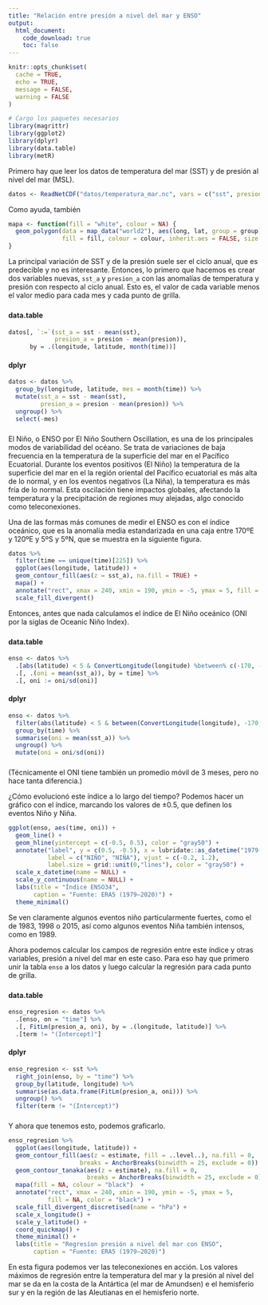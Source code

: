 ```yaml
---
title: "Relación entre presión a nivel del mar y ENSO"
output: 
  html_document:
    code_download: true
    toc: false
---
```


```r
knitr::opts_chunk$set(
  cache = TRUE,
  echo = TRUE,
  message = FALSE,
  warning = FALSE
)
```


```r
# Cargo los paquetes necesarios
library(magrittr)
library(ggplot2)
library(dplyr)
library(data.table)
library(metR)
```

Primero hay que leer los datos de temperatura del mar (SST) y de presión al nivel del mar (MSL). 

```r
datos <- ReadNetCDF("datos/temperatura_mar.nc", vars = c("sst", presion = "msl"))
```

Como ayuda, también 

```r
mapa <- function(fill = "white", colour = NA) {
  geom_polygon(data = map_data("world2"), aes(long, lat, group = group), 
               fill = fill, colour = colour, inherit.aes = FALSE, size = 0.2)
}
```

La principal variación de SST y de la presión suele ser el ciclo anual, que es predecible y no es interesante.
Entonces, lo primero que hacemos es crear dos variables nuevas, `sst_a` y `presion_a` con las anomalías de temperatura y presión con respecto al ciclo anual. 
Esto es, el valor de cada variable menos el valor medio para cada mes y cada punto de grilla. 

### {.tabset .unlisted .unnumbered}

#### data.table

```r
datos[, `:=`(sst_a = sst - mean(sst), 
             presion_a = presion - mean(presion)),
      by = .(longitude, latitude, month(time))]
```

#### dplyr

```r
datos <- datos %>% 
  group_by(longitude, latitude, mes = month(time)) %>% 
  mutate(sst_a = sst - mean(sst), 
         presion_a = presion - mean(presion)) %>% 
  ungroup() %>% 
  select(-mes)
```

### {.unlisted .unnumbered}

El Niño, o ENSO por El Niño Southern Oscillation, es una de los principales modos de variabilidad del océano. 
Se trata de variaciones de baja frecuencia en la temperatura de la superficie del mar en el Pacífico Ecuatorial. 
Durante los eventos positivos (El Niño) la temperatura de la superficie del mar en el la región oriental del Pacífico ecuatorial es más alta de lo normal, y en los eventos negativos (La Niña), la temperatura es más fría de lo normal. 
Esta oscilación tiene impactos globales, afectando la temperatura y la precipitación de regiones muy alejadas, algo conocido como teleconexiones. 

Una de las formas más comunes de medir el ENSO es con el índice oceánico, que es la anomalía media estandarizada en una caja entre 170ºE y 120ºE y 5ºS y 5ºN, que se muestra en la siguiente figura. 

```r
datos %>% 
  filter(time == unique(time)[225]) %>% 
  ggplot(aes(longitude, latitude)) +
  geom_contour_fill(aes(z = sst_a), na.fill = TRUE) +
  mapa() +
  annotate("rect", xmax = 240, xmin = 190, ymin = -5, ymax = 5, fill = NA, color = "black") +
  scale_fill_divergent()
```


Entonces, antes que nada calculamos el índice de El Niño oceánico (ONI por la siglas de Oceanic Niño Index). 

### {.tabset .unlisted .unnumbered}

#### data.table

```r
enso <- datos %>% 
  .[abs(latitude) < 5 & ConvertLongitude(longitude) %between% c(-170, -120)] %>% 
  .[, .(oni = mean(sst_a)), by = time] %>% 
  .[, oni := oni/sd(oni)]
```

#### dplyr

```r
enso <- datos %>% 
  filter(abs(latitude) < 5 & between(ConvertLongitude(longitude), -170, -120)) %>% 
  group_by(time) %>% 
  summarise(oni = mean(sst_a)) %>% 
  ungroup() %>% 
  mutate(oni = oni/sd(oni))
```

### {.tabset .unlisted .unnumbered}

(Técnicamente el ONI tiene también un promedio móvil de 3 meses, pero no hace tanta diferencia.)

¿Cómo evolucionó este índice a lo largo del tiempo? 
Podemos hacer un gráfico con el índice, marcando los valores de $\pm0.5$, que definen los eventos Niño y Niña.

```r
ggplot(enso, aes(time, oni)) +
  geom_line() +
  geom_hline(yintercept = c(-0.5, 0.5), color = "gray50") + 
  annotate("label", y = c(0.5, -0.5), x = lubridate::as_datetime("1979-01-01"),
           label = c("NIÑO", "NIÑA"), vjust = c(-0.2, 1.2), 
           label.size = grid::unit(0,"lines"), color = "gray50") +
  scale_x_datetime(name = NULL) +
  scale_y_continuous(name = NULL) +
  labs(title = "Índice ENSO34", 
       caption = "Fuente: ERA5 (1979–2020)") +
  theme_minimal()
```

Se ven claramente algunos eventos niño particularmente fuertes, como el de 1983, 1998 o 2015, así como algunos eventos Niña también intensos, como en 1989. 

Ahora podemos calcular los campos de regresión entre este índice y otras variables, presión a nivel del mar en este caso. 
Para eso hay que primero unir la tabla `enso` a los datos y luego calcular la regresión para cada punto de grilla. 

### {.tabset .unlisted .unnumbered}

#### data.table

```r
enso_regresion <- datos %>% 
  .[enso, on = "time"] %>% 
  .[, FitLm(presion_a, oni), by = .(longitude, latitude)] %>% 
  .[term != "(Intercept)"] 
```

#### dplyr

```r
enso_regresion <- sst %>% 
  right_join(enso, by = "time") %>% 
  group_by(latitude, longitude) %>% 
  summarise(as.data.frame(FitLm(presion_a, oni))) %>% 
  ungroup() %>% 
  filter(term != "(Intercept)") 
```

### {.tabset .unlisted .unnumbered}

Y ahora que tenemos esto, podemos graficarlo. 

```r
enso_regresion %>% 
  ggplot(aes(longitude, latitude)) +
  geom_contour_fill(aes(z = estimate, fill = ..level..), na.fill = 0, 
                    breaks = AnchorBreaks(binwidth = 25, exclude = 0)) +
  geom_contour_tanaka(aes(z = estimate), na.fill = 0, 
                      breaks = AnchorBreaks(binwidth = 25, exclude = 0)) +
  mapa(fill = NA, colour = "black")  +
  annotate("rect", xmax = 240, xmin = 190, ymin = -5, ymax = 5, 
           fill = NA, color = "black") +
  scale_fill_divergent_discretised(name = "hPa") +
  scale_x_longitude() +
  scale_y_latitude() +
  coord_quickmap() +
  theme_minimal() +
  labs(title = "Regresíon presión a nivel del mar con ENSO", 
       caption = "Fuente: ERA5 (1979–2020)")
```

En esta figura podemos ver las teleconexiones en acción. Los valores máximos de regresión entre la temperatura del mar y la presión al nivel del mar se da en la costa de la Antártica (el mar de Amundsen) e el hemisferio sur y en la región de las Aleutianas en el hemisferio norte. 
